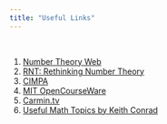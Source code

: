 ```yaml
---
title: "Useful Links"
---
```


<br>

(@) [Number Theory Web](http://www.numbertheory.org/ntw/web.html)
(@) [RNT: Rethinking Number Theory](https://sites.google.com/view/rethinkingnumbertheory/home)
(@) [CIMPA](https://www.cimpa.info/en)
(@) [MIT OpenCourseWare](https://ocw.mit.edu/)
(@) [Carmin.tv](https://www.carmin.tv/en/)
(@) [Useful Math Topics by Keith Conrad](https://kconrad.math.uconn.edu/blurbs/)
